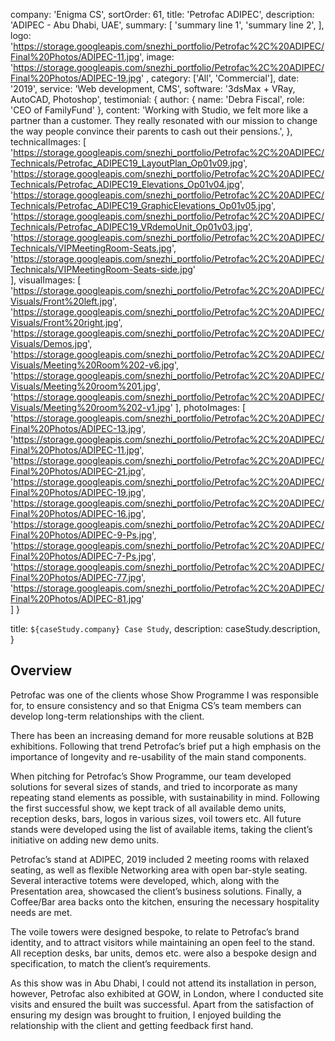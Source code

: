 
  company: 'Enigma CS',
  sortOrder: 61,
  title: 'Petrofac ADIPEC',
  description:
    'ADIPEC - Abu Dhabi, UAE',
  summary: [
    'summary line 1',
    'summary line 2',
  ],
   logo: 'https://storage.googleapis.com/snezhi_portfolio/Petrofac%2C%20ADIPEC/Final%20Photos/ADIPEC-11.jpg',
  image: 'https://storage.googleapis.com/snezhi_portfolio/Petrofac%2C%20ADIPEC/Final%20Photos/ADIPEC-19.jpg' ,
  category: ['All', 'Commercial'],
  date: '2019',
  service: 'Web development, CMS',
  software: '3dsMax + VRay, AutoCAD, Photoshop',
  testimonial: {
    author: { name: 'Debra Fiscal', role: 'CEO of FamilyFund' },
    content:
      'Working with Studio, we felt more like a partner than a customer. They really resonated with our mission to change the way people convince their parents to cash out their pensions.',
  },
  technicalImages: [
    'https://storage.googleapis.com/snezhi_portfolio/Petrofac%2C%20ADIPEC/Technicals/Petrofac_ADIPEC19_LayoutPlan_Op01v09.jpg',
    'https://storage.googleapis.com/snezhi_portfolio/Petrofac%2C%20ADIPEC/Technicals/Petrofac_ADIPEC19_Elevations_Op01v04.jpg',
    'https://storage.googleapis.com/snezhi_portfolio/Petrofac%2C%20ADIPEC/Technicals/Petrofac_ADIPEC19_GraphicElevations_Op01v05.jpg',
    'https://storage.googleapis.com/snezhi_portfolio/Petrofac%2C%20ADIPEC/Technicals/Petrofac_ADIPEC19_VRdemoUnit_Op01v03.jpg',
    'https://storage.googleapis.com/snezhi_portfolio/Petrofac%2C%20ADIPEC/Technicals/VIPMeetingRoom-Seats.jpg', 
    'https://storage.googleapis.com/snezhi_portfolio/Petrofac%2C%20ADIPEC/Technicals/VIPMeetingRoom-Seats-side.jpg'   
  ],
  visualImages: [
    'https://storage.googleapis.com/snezhi_portfolio/Petrofac%2C%20ADIPEC/Visuals/Front%20left.jpg',
    'https://storage.googleapis.com/snezhi_portfolio/Petrofac%2C%20ADIPEC/Visuals/Front%20right.jpg',
    'https://storage.googleapis.com/snezhi_portfolio/Petrofac%2C%20ADIPEC/Visuals/Demos.jpg',
    'https://storage.googleapis.com/snezhi_portfolio/Petrofac%2C%20ADIPEC/Visuals/Meeting%20Room%202-v6.jpg',
    'https://storage.googleapis.com/snezhi_portfolio/Petrofac%2C%20ADIPEC/Visuals/Meeting%20room%201.jpg',
    'https://storage.googleapis.com/snezhi_portfolio/Petrofac%2C%20ADIPEC/Visuals/Meeting%20room%202-v1.jpg'
  ],
  photoImages: [
    'https://storage.googleapis.com/snezhi_portfolio/Petrofac%2C%20ADIPEC/Final%20Photos/ADIPEC-13.jpg',
    'https://storage.googleapis.com/snezhi_portfolio/Petrofac%2C%20ADIPEC/Final%20Photos/ADIPEC-11.jpg',
    'https://storage.googleapis.com/snezhi_portfolio/Petrofac%2C%20ADIPEC/Final%20Photos/ADIPEC-21.jpg',
    'https://storage.googleapis.com/snezhi_portfolio/Petrofac%2C%20ADIPEC/Final%20Photos/ADIPEC-19.jpg',
    'https://storage.googleapis.com/snezhi_portfolio/Petrofac%2C%20ADIPEC/Final%20Photos/ADIPEC-16.jpg',
    'https://storage.googleapis.com/snezhi_portfolio/Petrofac%2C%20ADIPEC/Final%20Photos/ADIPEC-9-Ps.jpg',
    'https://storage.googleapis.com/snezhi_portfolio/Petrofac%2C%20ADIPEC/Final%20Photos/ADIPEC-7-Ps.jpg',
    'https://storage.googleapis.com/snezhi_portfolio/Petrofac%2C%20ADIPEC/Final%20Photos/ADIPEC-77.jpg',
    'https://storage.googleapis.com/snezhi_portfolio/Petrofac%2C%20ADIPEC/Final%20Photos/ADIPEC-81.jpg'  
  ] 
}

  title: `${caseStudy.company} Case Study`,
  description: caseStudy.description,
}

## Overview

Petrofac was one of the clients whose Show Programme I was responsible for, to ensure consistency and so that Enigma CS’s team members can develop long-term relationships with the client.

There has been an increasing demand for more reusable solutions at B2B exhibitions. Following that trend Petrofac’s brief put a high emphasis on the importance of longevity and re-usability of the main stand components.

When pitching for Petrofac’s Show Programme, our team developed solutions for several sizes of stands, and tried to incorporate as many repeating stand elements as possible, with sustainability in mind. Following the first successful show, we kept track of all available demo units, reception desks, bars, logos in various sizes, voil towers etc. All future stands were developed using the list of available items, taking the client’s initiative on adding new demo units. 

Petrofac’s stand at ADIPEC, 2019 included 2 meeting rooms with relaxed seating, as well as flexible Networking area with open bar-style seating. Several interactive totems were developed, which, along with the Presentation area, showcased the client’s business solutions. Finally, a Coffee/Bar area backs onto the kitchen, ensuring the necessary hospitality needs are met.

The voile towers were designed bespoke, to relate to Petrofac’s brand identity, and to attract visitors while maintaining an open feel to the stand. All reception desks, bar units, demos etc. were also a bespoke design and specification, to match the client’s requirements.

As this show was in Abu Dhabi, I could not attend its installation in person, however, Petrofac also exhibited at GOW, in London, where I conducted site visits and ensured the built was successful. Apart from the satisfaction of ensuring my design was brought to fruition, I enjoyed building the relationship with the client and getting feedback first hand.

